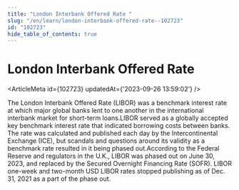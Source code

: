 ```yaml
---
title: "London Interbank Offered Rate "
slug: "/en/learn/london-interbank-offered-rate--102723"
id: "102723"
hide_table_of_contents: true
---
```



# London Interbank Offered Rate 

<ArticleMeta id={102723} updatedAt={'2023-09-26 13:59:02'} />
<div className='border-solid border-b border-t-0 my-4 border-[var(--ifm-color-gray-300)]' />

The London Interbank Offered Rate (LIBOR) was a benchmark interest rate at which major global banks lent to one another in the international interbank market for short-term loans.LIBOR served as a globally accepted key benchmark interest rate that indicated borrowing costs between banks. The rate was calculated and published each day by the Intercontinental Exchange (ICE), but scandals and questions around its validity as a benchmark rate resulted in it being phased out.According to the Federal Reserve and regulators in the U.K., LIBOR was phased out on June 30, 2023, and replaced by the Secured Overnight Financing Rate (SOFR). LIBOR one-week and two-month USD LIBOR rates stopped publishing as of Dec. 31, 2021 as a part of the phase out.

